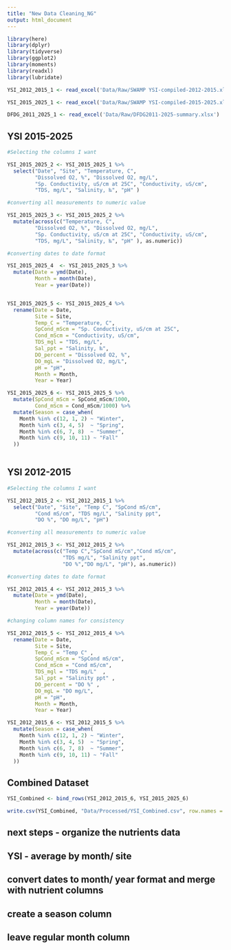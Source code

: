 ```yaml
---
title: "New Data Cleaning_NG"
output: html_document
---
```


```r
library(here)
library(dplyr)
library(tidyverse)
library(ggplot2)
library(moments)
library(readxl)
library(lubridate)

```


```r

YSI_2012_2015_1 <- read_excel('Data/Raw/SWAMP YSI-compiled-2012-2015.xlsx')

YSI_2015_2025_1 <- read_excel('Data/Raw/SWAMP YSI-compiled-2015-2025.xlsx')

DFDG_2011_2025_1 <- read_excel('Data/Raw/DFDG2011-2025-summary.xlsx')

```

## YSI 2015-2025

```r

#Selecting the columns I want

YSI_2015_2025_2 <- YSI_2015_2025_1 %>% 
  select("Date", "Site", "Temperature, C",
         "Dissolved O2, %", "Dissolved O2, mg/L", 
         "Sp. Conductivity, uS/cm at 25C", "Conductivity, uS/cm", 
         "TDS, mg/L", "Salinity, ‰", "pH" )

#converting all measurements to numeric value

YSI_2015_2025_3 <- YSI_2015_2025_2 %>% 
  mutate(across(c("Temperature, C",
         "Dissolved O2, %", "Dissolved O2, mg/L", 
         "Sp. Conductivity, uS/cm at 25C", "Conductivity, uS/cm", 
         "TDS, mg/L", "Salinity, ‰", "pH" ), as.numeric))

#converting dates to date format

YSI_2015_2025_4  <- YSI_2015_2025_3 %>%
  mutate(Date = ymd(Date),
         Month = month(Date),
         Year = year(Date)) 


YSI_2015_2025_5 <- YSI_2015_2025_4 %>% 
  rename(Date = Date, 
         Site = Site, 
         Temp_C = "Temperature, C", 
         SpCond_mScm = "Sp. Conductivity, uS/cm at 25C", 
         Cond_mScm = "Conductivity, uS/cm", 
         TDS_mgl = "TDS, mg/L",   
         Sal_ppt = "Salinity, ‰", 
         DO_percent = "Dissolved O2, %", 
         DO_mgL = "Dissolved O2, mg/L", 
         pH = "pH", 
         Month = Month, 
         Year = Year)

YSI_2015_2025_6 <- YSI_2015_2025_5 %>%
  mutate(SpCond_mScm = SpCond_mScm/1000,
         Cond_mScm = Cond_mScm/1000) %>% 
  mutate(Season = case_when(
    Month %in% c(12, 1, 2) ~ "Winter",
    Month %in% c(3, 4, 5)  ~ "Spring",
    Month %in% c(6, 7, 8)  ~ "Summer",
    Month %in% c(9, 10, 11) ~ "Fall"
  ))
  
```


## YSI 2012-2015

```r

#Selecting the columns I want

YSI_2012_2015_2 <- YSI_2012_2015_1 %>% 
  select("Date", "Site", "Temp C", "SpCond mS/cm", 
         "Cond mS/cm", "TDS mg/L", "Salinity ppt", 
         "DO %", "DO mg/L", "pH")

#converting all measurements to numeric value

YSI_2012_2015_3 <- YSI_2012_2015_2 %>% 
  mutate(across(c("Temp C","SpCond mS/cm","Cond mS/cm", 
                  "TDS mg/L", "Salinity ppt", 
                  "DO %","DO mg/L", "pH"), as.numeric))

#converting dates to date format

YSI_2012_2015_4 <- YSI_2012_2015_3 %>% 
  mutate(Date = ymd(Date),
         Month = month(Date),
         Year = year(Date))

#changing column names for consistency

YSI_2012_2015_5 <- YSI_2012_2015_4 %>% 
  rename(Date = Date, 
         Site = Site, 
         Temp_C = "Temp C" , 
         SpCond_mScm = "SpCond mS/cm", 
         Cond_mScm = "Cond mS/cm", 
         TDS_mgl = "TDS mg/L"  ,   
         Sal_ppt = "Salinity ppt" , 
         DO_percent = "DO %" , 
         DO_mgL = "DO mg/L", 
         pH = "pH", 
         Month = Month, 
         Year = Year)

YSI_2012_2015_6 <- YSI_2012_2015_5 %>%
  mutate(Season = case_when(
    Month %in% c(12, 1, 2) ~ "Winter",
    Month %in% c(3, 4, 5)  ~ "Spring",
    Month %in% c(6, 7, 8)  ~ "Summer",
    Month %in% c(9, 10, 11) ~ "Fall"
  ))

```

## Combined Dataset

```r

YSI_Combined <- bind_rows(YSI_2012_2015_6, YSI_2015_2025_6)

write.csv(YSI_Combined, "Data/Processed/YSI_Combined.csv", row.names = FALSE)
```


## next steps - organize the nutrients data
## YSI - average by month/ site
## convert dates to month/ year format and merge with nutrient columns
## create a season column
## leave regular month column

